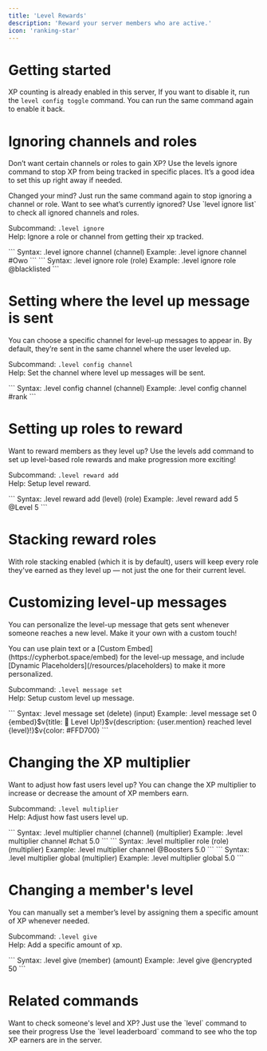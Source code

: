 ---
title: 'Level Rewards'
description: 'Reward your server members who are active.'
icon: 'ranking-star'
---

# Getting started
XP counting is already enabled in this server, If you want to disable it, run the `level config toggle` command.
You can run the same command again to enable it back.

# Ignoring channels and roles

Don’t want certain channels or roles to gain XP?
Use the levels ignore command to stop XP from being tracked in specific places. It’s a good idea to set this up right away if needed.

<Info>
Changed your mind? Just run the same command again to stop ignoring a channel or role.
Want to see what’s currently ignored? Use `level ignore list` to check all ignored channels and roles.
</Info>

Subcommand: `.level ignore` <br />
Help: Ignore a role or channel from getting their xp tracked. <br />

<Tabs>
    <Tab title="Channel">
       ```
       Syntax: .level ignore channel (channel)
       Example: .level ignore channel #Owo
       ```
    </Tab>
    <Tab title="Role">
       ```
       Syntax: .level ignore role (role)
       Example: .level ignore role @blacklisted
       ```
    </Tab>
</Tabs>

# Setting where the level up message is sent

You can choose a specific channel for level-up messages to appear in.
By default, they’re sent in the same channel where the user leveled up.

Subcommand: `.level config channel` <br />
Help: Set the channel where level up messages will be sent. <br />

<Tabs>
    <Tab title="Usage">
       ```
       Syntax: .level config channel (channel)
       Example: .level config channel #rank
       ```
    </Tab>
</Tabs>

# Setting up roles to reward

Want to reward members as they level up?
Use the levels add command to set up level-based role rewards and make progression more exciting!

Subcommand: `.level reward add` <br />
Help: Setup level reward. <br />

<Tabs>
    <Tab title="Usage">
       ```
       Syntax: .level reward add (level) (role)
       Example: .level reward add 5 @Level 5
       ```
    </Tab>
</Tabs>

# Stacking reward roles
With role stacking enabled (which it is by default), users will keep every role they've earned as they level up — not just the one for their current level.

# Customizing level-up messages
You can personalize the level-up message that gets sent whenever someone reaches a new level. Make it your own with a custom touch!

<Info>
You can use plain text or a [Custom Embed](https://cypherbot.space/embed) for the level-up message, and include [Dynamic Placeholders](/resources/placeholders) to make it more personalized.
</Info>

Subcommand: `.level message set` <br />
Help: Setup custom level up message. <br />

<Tabs>
    <Tab title="Usage">
       ```
       Syntax: .level message set (delete) (input)
       Example: .level message set 0 {embed}$v{title: 🎉 Level Up!}$v{description: {user.mention} reached level {level}!}$v{color: #FFD700}
       ```
    </Tab>
</Tabs>

# Changing the XP multiplier
Want to adjust how fast users level up?
You can change the XP multiplier to increase or decrease the amount of XP members earn.

Subcommand: `.level multiplier` <br />
Help: Adjust how fast users level up. <br />

<Tabs>
    <Tab title="Channel">
       ```
       Syntax: .level multiplier channel (channel) (multiplier)
       Example: .level multiplier channel #chat 5.0
       ```
    </Tab>
    <Tab title="Role">
       ```
       Syntax: .level multiplier role (role) (multiplier)
       Example: .level multiplier channel @Boosters 5.0
       ```
    </Tab>
    <Tab title="Global">
       ```
       Syntax: .level multiplier global (multiplier)
       Example: .level multiplier global 5.0
       ```
    </Tab>
</Tabs>


# Changing a member's level
You can manually set a member’s level by assigning them a specific amount of XP whenever needed.

Subcommand: `.level give` <br />
Help: Add a specific amount of xp. <br />

<Tabs>
    <Tab title="Channel">
       ```
       Syntax: .level give (member) (amount)
       Example: .level give @encrypted 50
       ```
    </Tab>
</Tabs>

# Related commands
<Accordion title="Viewing a member's xp and level">
    Want to check someone's level and XP?
    Just use the `level` command to see their progress
</Accordion>
<Accordion title="Viewing the level leaderboard">
  Use the `level leaderboard` command to see who the top XP earners are in the server.
</Accordion>

